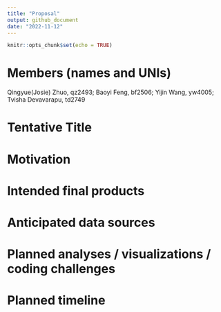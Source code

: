 ```yaml
---
title: "Proposal"
output: github_document
date: "2022-11-12"
---
```


```r
knitr::opts_chunk$set(echo = TRUE)
```

# Members (names and UNIs)
Qingyue(Josie) Zhuo, qz2493; Baoyi Feng, bf2506; Yijin Wang, yw4005; Tvisha Devavarapu, td2749

# Tentative Title

# Motivation

# Intended final products

# Anticipated data sources

# Planned analyses / visualizations / coding challenges

# Planned timeline
